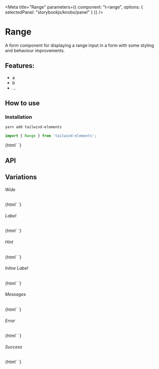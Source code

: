 

<Meta 
  title="Range"
  parameters={{
    component: "t-range",
    options: { selectedPanel: "storybookjs/knobs/panel" }
  }}
/>

# Range

A form component for displaying a range input in a form with some styling and behaviour improvements.

## Features:

- a
- b
- ...

## How to use

### Installation

```bash
yarn add tailwind-elements
```

```js
import { Range } from 'tailwind-elements';
```

<Preview withToolbar>
  <Story name="Simple">
    {html`
      <t-range id="simple"></t-range>
    `}
  </Story>
</Preview>

## API

<Props of="t-range" />

## Variations

###### Wide

<Story name="Wide">
  {html`
    <t-range id="wide" wide></t-range>
  `}
</Story>

###### Label

<Story name="Label">
  {html`
    <t-range id="label" label="Temperature"></t-range>
  `}
</Story>

###### Hint 

<Story name="Hint">
  {html`
    <t-range id="hint" label="Temperature" hint="What is the weather like?"></t-range>
  `}
</Story>

###### Inline Label

<Story name="Inline Label">
  {html`
    <t-range id="inline-label" label="Temperature" inline></t-range>
  `}
</Story>


###### Messages

<Story name="Messages">
  {html`
    <t-range id="messages" label="Temperature" .messages=${['This is a message']}></t-range>
  `}
</Story>

###### Error

<Story name="Error">
  {html`
    <t-range id="error" label="Temperature" status="error" .checked=${true}></t-range>
  `}
</Story>

###### Success 

<Story name="Success">
  {html`
    <t-range id="success" label="Temperature" status="success" .checked=${true}></t-range>
  `}
</Story>



